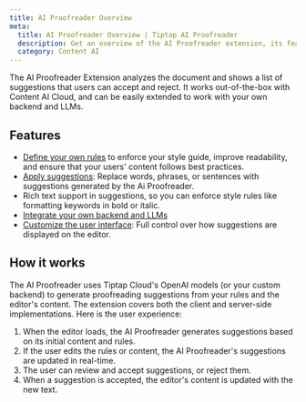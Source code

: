 ```yaml
---
title: AI Proofreader Overview
meta:
  title: AI Proofreader Overview | Tiptap AI Proofreader
  description: Get an overview of the AI Proofreader extension, its features, and how it works.
  category: Content AI
---
```



The AI Proofreader Extension analyzes the document and shows a list of suggestions that users can accept and reject. It works out-of-the-box with Content AI Cloud, and can be easily extended to work with your own backend and LLMs.

<CodeDemo isPro path="/Extensions/AiProofreader" />

## Features

- [Define your own rules](/content-ai/extensions/ai-proofreader/features/define-rules) to enforce your style guide, improve readability, and ensure that your users' content follows best practices.
- [Apply suggestions](/content-ai/extensions/ai-proofreader/features/apply-suggestions): Replace words, phrases, or sentences with suggestions generated by the Ai Proofreader.
- Rich text support in suggestions, so you can enforce style rules like formatting keywords in bold or italic.
- [Integrate your own backend and LLMs](/content-ai/extensions/ai-proofreader/integrate-your-own-llms)
- [Customize the user interface](/content-ai/extensions/ai-proofreader/features/display-suggestions): Full control over how suggestions are displayed on the editor.

## How it works

The AI Proofreader uses Tiptap Cloud's OpenAI models (or your custom backend) to generate proofreading suggestions from your rules and the editor's content. The extension covers both the client and server-side implementations. Here is the user experience:

1. When the editor loads, the AI Proofreader generates suggestions based on its initial content and rules.
2. If the user edits the rules or content, the AI Proofreader's suggestions are updated in real-time.
3. The user can review and accept suggestions, or reject them.
4. When a suggestion is accepted, the editor's content is updated with the new text.
